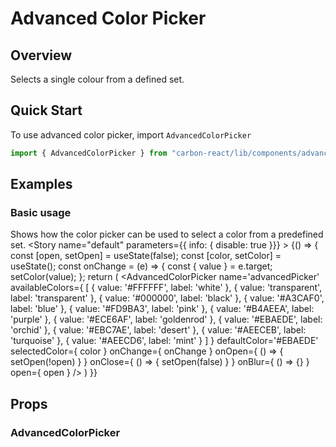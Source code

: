 
<Meta title="Design System/Advanced Color Picker" />

# Advanced Color Picker
## Overview
Selects a single colour from a defined set.

## Quick Start
To use advanced color picker, import `AdvancedColorPicker`

```jsx
import { AdvancedColorPicker } from "carbon-react/lib/components/advanced-color-picker"
```
## Examples

### Basic usage
Shows how the color picker can be used to select a color from a predefined set.
<Preview>
  <Story name="default" parameters={{ info: { disable: true }}} >
  {() => {
    const [open, setOpen] = useState(false);
    const [color, setColor] = useState();
    const onChange = (e) => {
      const { value } = e.target;
      setColor(value);
    };
    return (
      <AdvancedColorPicker
        name='advancedPicker'
        availableColors={ [
          { value: '#FFFFFF', label: 'white' },
          { value: 'transparent', label: 'transparent' },
          { value: '#000000', label: 'black' },
          { value: '#A3CAF0', label: 'blue' },
          { value: '#FD9BA3', label: 'pink' },
          { value: '#B4AEEA', label: 'purple' },
          { value: '#ECE6AF', label: 'goldenrod' },
          { value: '#EBAEDE', label: 'orchid' },
          { value: '#EBC7AE', label: 'desert' },
          { value: '#AEECEB', label: 'turquoise' },
          { value: '#AEECD6', label: 'mint' }
        ] }
        defaultColor='#EBAEDE'
        selectedColor={ color }
        onChange={ onChange }
        onOpen={ () => { setOpen(!open) } }
        onClose={ () => { setOpen(false) } }
        onBlur={ () => {} }
        open={ open }
      />
    )
  }}
  </Story>
</Preview>

## Props
### AdvancedColorPicker
<Props of={AdvancedColorPicker} />
